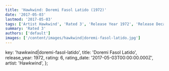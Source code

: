 ```yaml
---
title: 'Hawkwind: Doremi Fasol Latido (1972)'
date: '2017-05-03'
lastmod: '2017-05-03'
tags: ['Artist Hawkwind', 'Rated 3', 'Release Year 1972', 'Release Decade 1970']
summary: 'Rated 3'
authors: ['default']
images: ['/content/images/hawkwind|doremi-fasol-latido.jpg']
---
```


  key: 'hawkwind|doremi-fasol-latido',
  title: 'Doremi Fasol Latido',
  release_year: 1972,
  rating: 6,
  rating_date: '2017-05-03T00:00:00.000Z',
  artist: 'Hawkwind',
};

<MusicRating data={data} />
